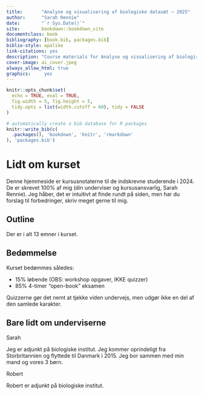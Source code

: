 ```yaml
---
title:       "Analyse og visualisering af biologiske datasæt – 2025"
author:      "Sarah Rennie"
date:        "`r Sys.Date()`"
site:        bookdown::bookdown_site
documentclass: book
bibliography: [book.bib, packages.bib]
biblio-style: apalike
link-citations: yes
description: "Course materials for Analyse og visualisering af biologiske datasæt 2025"
cover-image: ai_cover.jpeg
always_allow_html: true
graphics:     yes
---
```



```r
knitr::opts_chunk$set(
  echo = TRUE, eval = TRUE,
  fig.width = 5, fig.height = 5,
  tidy.opts = list(width.cutoff = 60), tidy = FALSE
)
```

```r
# automatically create a bib database for R packages
knitr::write_bib(c(
  .packages(), 'bookdown', 'knitr', 'rmarkdown'
), 'packages.bib')
```


# Lidt om kurset {-}

Denne hjemmeside er kursusnotaterne til de indskrevne studerende i 2024. De er skrevet 100% af mig (din underviser og kursusansvarlig, Sarah Rennie). Jeg håber, det er intuitivt at finde rundt på siden, men har du forslag til forbedringer, skriv meget gerne til mig.

## Outline {-}

Der er i alt 13 emner i kurset.

## Bedømmelse {-}

Kurset bedømmes således:

* 15% løbende (OBS: workshop opgaver, IKKE quizzer)
* 85% 4-timer "open-book" eksamen

Quizzerne gør det nemt at tjekke viden undervejs, men udgør ikke en del af den samlede karakter.

## Bare lidt om underviserne {-}

Sarah

Jeg er adjunkt på biologiske institut. Jeg kommer oprindeligt fra Storbritannien og flyttede til Danmark i 2015. Jeg bor sammen med min mand og vores 3 børn.

Robert

Robert er adjunkt på biologiske institut.

